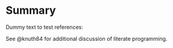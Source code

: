 # Summary

Dummy text to test references:

See @knuth84 for additional discussion of literate programming.

